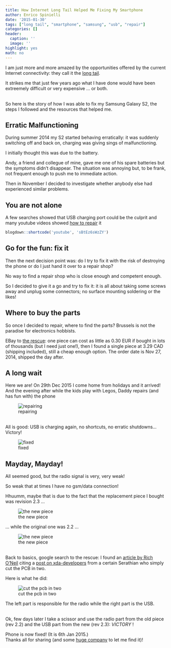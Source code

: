 ```yaml
---
title: How Internet Long Tail Helped Me Fixing My Smartphone
author: Enrico Spinielli
date: '2015-01-30'
tags: ["long tail", "smartphone", "samsung", "usb", "repair"]
categories: []
header:
  caption: ''
  image: ''
highlight: yes
math: no
---
```


I am just more and more amazed by the opportunities offered by the current Internet connectivity: they call it the [long tail](https://en.wikipedia.org/wiki/Long_tail).

It strikes me that just few years ago what I have done would have been extreemely difficult or very expensive ... or both.


<br/>
So here is the story of how I was able to fix my Samsung Galaxy S2, the steps I followed and the resources that helped me.


## Erratic Malfunctioning ##
During summer 2014 my S2 started behaving erratically: it was suddenly switching off and back on, charging was giving sings of malfunctioning.

I initially thought this was due to the battery.

Andy, a friend and collegue of mine, gave me one of his spare batteries but the symptoms didn't disappear.
The situation was annoying but, to be frank, not frequent enough to push me to immediate action.

Then in November I decided to investigate whether anybody else had experienced similar problems.

## You are not alone ##
A few searches showed that USB charging port could be the culprit and many youtube videos showed [how to repair](https://www.youtube.com/watch?v=sBtEz6sWzZY) it

```r
blogdown::shortcode('youtube', 'sBtEz6sWzZY')
```



## Go for the fun: fix it ##
Then the next decision point was: do I try to fix it with the risk of destroying the phone or do I just hand it over to a repair shop?

No way to find a repair shop who is close enough and competent enough.

So I decided to give it a go and try to fix it: it is all about taking some screws away and unplug some connectors; no surface mounting soldering or the likes!


## Where to buy the parts ##
So once I decided to repair, where to find the parts? Brussels is not the paradise for electronics hobbists.

EBay to [the rescue](https://www.ebay.com/bhp/samsung-galaxy-s2-charging-port): one piece can cost as little as 0.30 EUR if bought in lots of thousands (but I need just one!), then I found a single piece at 3.29 CAD (shipping included), still a cheap enough option.
The order date is Nov 27, 2014, shipped the day after.

## A long wait ##
Here we are! On 29th Dec 2015 I come home from holidays and it arrived!
And the evening after while the kids play with Legos, Daddy repairs (and has fun with) the phone

![repairing](repair-samsung-s2-play-with-lego.png)

<br/>
All is good: USB is charging again, no shortcuts, no erratic shutdowns...Victory!

![fixed](usb-fixed.jpeg)

## Mayday, Mayday! ##
All seemed good, but the radio signal is very, very weak!

So weak that at times I have no gsm/data connection!

Hhuumm, maybe that is due to the fact that the replacement piece I bought was revision 2.3 ...

![the new piece](new-usb-charger-connector-samsung-galaxy-s2-i9100.png)

... while the original one was 2.2 ...

![the new piece](old-usb-charger-connector-samsung-galaxy-s2-i9100.png)

<br/>
Back to basics, google search to the rescue: I found an 
[article by Rich O’Neil](https://www.oneilusm.com/?p=518) citing a 
[post on xda-developers ](https://forum.xda-developers.com/showpost.php?p=37914192&postcount=32) 
from a certain Serathian who simply cut the PCB in two.

Here is what he did:

![cut the pcb in two](cut-the-pcb.png)


The left part is responsible for the radio while the right part is the USB.

<br/>
Ok, few days later I take a scissor and use the radio part from the old piece (rev 2.2) and the USB part from the new (rev 2.3): *VICTORY* !

Phone is now fixed! (It is 6th Jan 2015.)
<br/>
Thanks all for sharing (and some [huge company](https://google.com) to let me find it)!
